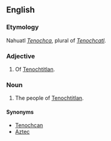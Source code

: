 ==English==

===Etymology===
Nahuatl ''[[Tenochca]]'', plural of ''[[Tenochcatl]]''.

===Adjective===
{{en-adj}}

# Of [[Tenochtitlan]].

===Noun===
{{en-plural noun}}

# The people of [[Tenochtitlan]].

====Synonyms====
* [[Tenochcan]]
* [[Aztec]]